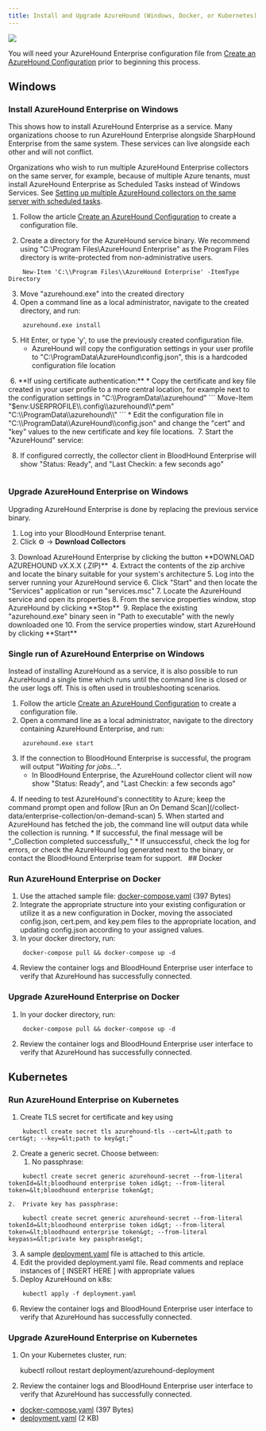 ```yaml
---
title: Install and Upgrade AzureHound (Windows, Docker, or Kubernetes)
---
```


<img noZoom src="/assets/enterprise-edition-pill-tag.svg"/>

You will need your AzureHound Enterprise configuration file from [Create an AzureHound Configuration](/install-data-collector/install-azurehound/create-configuration) prior to beginning this process.


## Windows

### Install AzureHound Enterprise on Windows

This shows how to install AzureHound Enterprise as a service. Many organizations choose to run AzureHound Enterprise alongside SharpHound Enterprise from the same system. These services can live alongside each other and will not conflict.

Organizations who wish to run multiple AzureHound Enterprise collectors on the same server, for example, because of multiple Azure tenants, must install AzureHound Enterprise as Scheduled Tasks instead of Windows Services. See [Setting up multiple AzureHound collectors on the same server with scheduled tasks](/install-data-collector/install-azurehound/multiple-collectors).

1.  Follow the article [Create an AzureHound Configuration](/install-data-collector/install-azurehound/create-configuration) to create a configuration file.

2.  Create a directory for the AzureHound service binary. We recommend using "C:\\Program Files\\AzureHound Enterprise" as the Program Files directory is write-protected from non-administrative users.
```
    New-Item 'C:\\Program Files\\AzureHound Enterprise' -ItemType Directory
```
3.  Move "azurehound.exe" into the created directory
4.  Open a command line as a local administrator, navigate to the created directory, and run:
```
    azurehound.exe install
```
5.  Hit Enter, or type 'y', to use the previously created configuration file.
    * AzureHound will copy the configuration settings in your user profile to "C:\\ProgramData\\AzureHound\\config.json", this is a hardcoded configuration file location
<Frame>
  <img src="/assets/image-163.png" alt=""/>
</Frame>
6.  **If using certificate authentication:**
    * Copy the certificate and key file created in your user profile to a more central location, for example next to the configuration settings in "C:\\ProgramData\\azurehound"
```
    Move-Item "$env:USERPROFILE\\.config\\azurehound\\*.pem" "C:\\ProgramData\\azurehound\\"
```
    * Edit the configuration file in "C:\\ProgramData\\AzureHound\\config.json" and change the "cert" and "key" values to the new certificate and key file locations.
<Frame>
  <img src="/assets/image-164.png" alt=""/>
</Frame>
7.  Start the "AzureHound" service:
<Frame>
  <img src="assets/image-165.png/" alt=""/>
</Frame>

8.  If configured correctly, the collector client in BloodHound Enterprise will show "Status: Ready", and "Last Checkin: a few seconds ago"
<Frame>
  <img src="/assets/image-166.png" alt=""/>
</Frame>

### Upgrade AzureHound Enterprise on Windows

Upgrading AzureHound Enterprise is done by replacing the previous service binary.

1.  Log into your BloodHound Enterprise tenant.
2.  Click ⚙️ → **Download Collectors**
<Frame>
  <img src="/assets/image-167.png" alt=""/>
</Frame>
3.  Download AzureHound Enterprise by clicking the button **DOWNLOAD AZUREHOUND vX.X.X (.ZIP)**
<Frame>
  <img src="/assets/image-168.png" alt=""/>
</Frame>
4.  Extract the contents of the zip archive and locate the binary suitable for your system's architecture
5.  Log into the server running your AzureHound service
6.  Click "Start" and then locate the "Services" application or run "services.msc"
7.  Locate the AzureHound service and open its properties
8.  From the service properties window, stop AzureHound by clicking **Stop**
<Frame>
  <img src="/assets/image-169.png" alt=""/>
</Frame>
9.  Replace the existing "azurehound.exe" binary seen in "Path to executable" with the newly downloaded one
10. From the service properties window, start AzureHound by clicking **Start**
<Frame>
  <img src="/assets/image-170.png" alt=""/>
</Frame>


### Single run of AzureHound Enterprise on Windows

Instead of installing AzureHound as a service, it is also possible to run AzureHound a single time which runs until the command line is closed or the user logs off. This is often used in troubleshooting scenarios.

1.  Follow the article [Create an AzureHound Configuration](/install-data-collector/install-azurehound/create-configuration) to create a configuration file.
2.  Open a command line as a local administrator, navigate to the directory containing AzureHound Enterprise, and run:
```
    azurehound.exe start
```
3.  If the connection to BloodHound Enterprise is successful, the program will output "_Waiting for jobs..._".
    * In BloodHound Enterprise, the AzureHound collector client will now show "Status: Ready", and "Last Checkin: a few seconds ago"
<Frame>
  <img src="/assets/image-171.png" alt=""/>
</Frame>
4.  If needing to test AzureHound's connectitity to Azure; keep the command prompt open and follow [Run an On Demand Scan](/collect-data/enterprise-collection/on-demand-scan)
5.  When started and AzureHound has fetched the job, the command line will output data while the collection is running.
    * If successful, the final message will be "_Collection completed successfully_"
    * If unsuccessful, check the log for errors, or check the AzureHound log generated next to the binary, or contact the BloodHound Enterprise team for support.
<Frame>
  <img src="/assets/image-172.png" alt=""/>
</Frame>
<Frame>
  <img src="/assets/image-173.png" alt=""/>
</Frame>
## Docker

### Run AzureHound Enterprise on Docker

1.  Use the attached sample file: [docker-compose.yaml](https://raw.githubusercontent.com/SpecterOps/BloodHound/main/docs/assets/docker-compose.yaml) (397 Bytes)
2.  Integrate the appropriate structure into your existing configuration or utilize it as a new configuration in Docker, moving the associated config.json, cert.pem, and key.pem files to the appropriate location, and updating config.json according to your assigned values.
3.  In your docker directory, run:
```
    docker-compose pull && docker-compose up -d
```
4.  Review the container logs and BloodHound Enterprise user interface to verify that AzureHound has successfully connected.

### Upgrade AzureHound Enterprise on Docker

1.  In your docker directory, run:
```
    docker-compose pull && docker-compose up -d
```
2.  Review the container logs and BloodHound Enterprise user interface to verify that AzureHound has successfully connected.


## Kubernetes

### Run AzureHound Enterprise on Kubernetes

1.  Create TLS secret for certificate and key using
```
    kubectl create secret tls azurehound-tls --cert=&lt;path to cert&gt; --key=&lt;path to key&gt;”
```
2.  Create a generic secret. Choose between:
    1.  No passphrase:
```
    kubectl create secret generic azurehound-secret --from-literal tokenId=&lt;bloodhound enterprise token id&gt; --from-literal token=&lt;bloodhound enterprise token&gt;
```
    2.  Private key has passphrase:
```
    kubectl create secret generic azurehound-secret --from-literal tokenId=&lt;bloodhound enterprise token id&gt; --from-literal token=&lt;bloodhound enterprise token&gt; --from-literal keypass=&lt;private key passphrase&gt;
```
3.  A sample [deployment.yaml](https://raw.githubusercontent.com/SpecterOps/BloodHound/main/docs/assets/deployment.yaml) file is attached to this article.
4.  Edit the provided deployment.yaml file. Read comments and replace instances of \[ INSERT HERE \] with appropriate values
5.  Deploy AzureHound on k8s:
```
    kubectl apply -f deployment.yaml
```
6.  Review the container logs and BloodHound Enterprise user interface to verify that AzureHound has successfully connected.

### Upgrade AzureHound Enterprise on Kubernetes

1.  On your Kubernetes cluster, run:

    kubectl rollout restart deployment/azurehound-deployment

2.  Review the container logs and BloodHound Enterprise user interface to verify that AzureHound has successfully connected.

* [docker-compose.yaml](https://raw.githubusercontent.com/SpecterOps/BloodHound/main/docs/assets/docker-compose.yaml) (397 Bytes)
* [deployment.yaml](https://raw.githubusercontent.com/SpecterOps/BloodHound/main/docs/assets/deployment.yaml) (2 KB)

